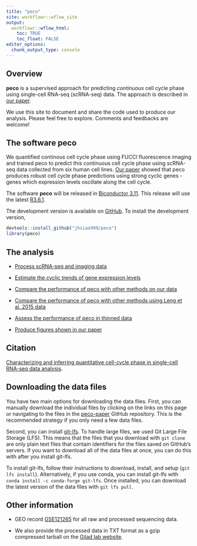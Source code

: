 ```yaml
---
title: "peco"
site: workflowr::wflow_site
output:
  workflowr::wflow_html:
    toc: TRUE
    toc_float: FALSE
editor_options:
  chunk_output_type: console
---
```


## Overview

__peco__ is a supervised approach for predicting _continuous_ cell cycle phase using single-cell RNA-seq (scRNA-seq) data. The approach is described in [our paper](https://doi.org/10.1101/gr.247759.118).

We use this site to document and share the code used to produce our analysis. Please feel free to explore. Comments and feedbacks are welcome!


## The software peco

We quantified continous cell cycle phase using FUCCI fluorescence imaging and trained peco to predict this continuous cell cycle phase using scRNA-seq data collected from six human cell lines. 
[Our paper](https://doi.org/10.1101/gr.247759.118) showed that peco produces robust cell cycle phase predictions using strong cyclic genes - genes which expression levels oscillate along the cell cycle.

The software __peco__ will be released in [Biconductor 3.11](https://www.bioconductor.org/developers/release-schedule/). This release will use the latest [R3.6.1](https://cran.r-project.org/).

The development version is available on [GitHub](https://github.com/jhsiao999/peco). To install the development version,

```r
devtools::install_github("jhsiao999/peco")
library(peco)
```

## The analysis 

* [Process scRNA-seq and imaging data](https://jhsiao999.github.io/peco-paper/access_data.html)

* [Estimate the cyclic trends of gene expression levels](https://jhsiao999.github.io/peco-paper/npreg_trendfilter_quantile.html)

* [Compare the performance of peco with other methods on our data](https://jhsiao999.github.io/peco-paper/eval_on_our_data.html)

* [Compare the performance of peco with other methods using Leng et al. 2015 data](https://jhsiao999.github.io/peco-paper/eval_on_leng2015_data.html)

* [Assess the performance of peco in thinned data](https://jhsiao999.github.io/peco-paper/predict_thinned_data.html)

* [Produce figures shown in our paper](https://github.com/jhsiao999/peco-paper/tree/master/code)


## Citation

[Characterizing and inferring quantitative cell-cycle phase in single-cell RNA-seq data analysis](https://doi.org/10.1101/gr.247759.118).


## Downloading the data files

You have two main options for downloading the data files. First, you can
manually download the individual files by clicking on the links on this page or
navigating to the files in the
[peco-paper](https://github.com/jhsiao999/peco-paper) GitHub repository. This is
the recommended strategy if you only need a few data files.

Second, you can install [git-lfs](https://git-lfs.github.com/). To handle large
files, we used Git Large File Storage (LFS). This means that the files that you
download with `git clone` are only plain text files that contain identifiers for
the files saved on GitHub's servers. If you want to download all of the data
files at once, you can do this with after you install git-lfs.

To install git-lfs, follow their instructions to download, install, and setup
(`git lfs install`). Alternatively, if you use conda, you can install git-lfs
with `conda install -c conda-forge git-lfs`. Once installed, you can download
the latest version of the data files with `git lfs pull`.



## Other information

* GEO record [GSE121265](http://www.ncbi.nlm.nih.gov/ geo/query/acc.cgi?acc=GSE121265) 
for all raw and processed sequencing data.

* We also provide the processed data in TXT format as a gzip compressed 
tarball on the [Gilad lab website](https://giladlab.uchicago.edu/wp-content/uploads/2019/02/Hsiao_et_al_2019.tar.gz).



















